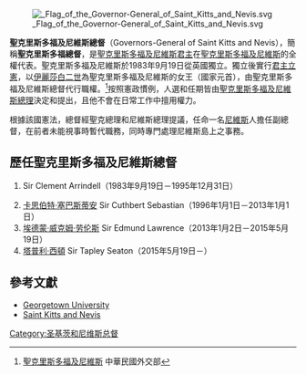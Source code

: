 {{NoteTA
|G1=PoliticiansUK
|G2=People
|G3=Country
}}

[[File:_Flag_of_the_Governor-General_of_Saint_Kitts_and_Nevis.svg|thumb]]

'''聖克里斯多福及尼維斯總督'''（Governors-General of Saint Kitts and Nevis），簡稱'''聖克里斯多福總督'''，是[[聖克里斯多福及尼維斯君主|聖克里斯多福及尼維斯君主]]在[[聖克里斯多福及尼維斯|聖克里斯多福及尼維斯]]的全權代表。聖克里斯多福及尼維斯於1983年9月19日從英國獨立。獨立後實行[[君主立憲|君主立憲]]，以[[伊麗莎白二世|伊麗莎白二世]]為聖克里斯多福及尼維斯的女王（國家元首），由聖克里斯多福及尼維斯總督代行職權。<ref>[http://www.mofa.gov.tw/webapp/ct.asp?xItem=131&ctnode=1131&mp=1 聖克里斯多福及尼維斯] {{webarchive|url=https://web.archive.org/web/20110608172612/http://www.mofa.gov.tw/webapp/ct.asp?xItem=131&ctnode=1131&mp=1 |date=2011-06-08 }}中華民國外交部</ref>按照憲政慣例，人選和任期皆由[[聖克里斯多福及尼維斯總理|聖克里斯多福及尼維斯總理]]決定和提出，且他不會在日常工作中擅用權力。

根據該國憲法，總督經聖克總理和尼維斯總理提議，任命一名[[尼維斯|尼維斯]]人擔任副總督，在前者未能視事時暫代職務，同時專門處理尼維斯島上之事務。

==歷任聖克里斯多福及尼維斯總督==
#{{le|克萊門特·阿林德爾|Clement Arrindell}} Sir Clement Arrindell（1983年9月19日－1995年12月31日）
#[[卡思伯特·塞巴斯蒂安|卡思伯特·塞巴斯蒂安]] Sir Cuthbert Sebastian（1996年1月1日－2013年1月1日）
#[[埃德蒙·威克姆·劳伦斯|埃德蒙·威克姆·劳伦斯]] Sir Edmund Lawrence（2013年1月2日－2015年5月19日）
#[[塔普利·西頓|塔普利·西頓]] Sir Tapley Seaton（2015年5月19日－）

==參考文獻==
{{reflist}}
* [https://web.archive.org/web/20050526074935/http://www.georgetown.edu/pdba/Constitutions/Kitts/stkitts-nevis.html Georgetown University]
* [http://www.worldstatesmen.org/Saint_Kitts_and_Nevis.html Saint Kitts and Nevis] {{Wayback|url=http://www.worldstatesmen.org/Saint_Kitts_and_Nevis.html |date=20190518192505 }}
{{英联邦王国和自治领君主代表}}
[[Category:圣基茨和尼维斯总督|Category:圣基茨和尼维斯总督]]